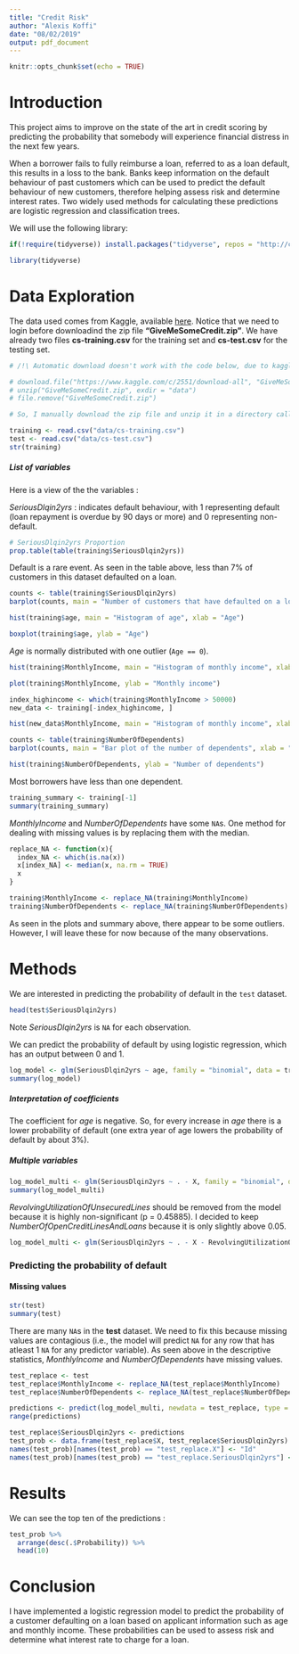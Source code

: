 ```yaml
---
title: "Credit Risk"
author: "Alexis Koffi"
date: "08/02/2019"
output: pdf_document
---
```


```r
knitr::opts_chunk$set(echo = TRUE)
```

# Introduction

This project aims to improve on the state of the art in credit scoring by predicting the probability that somebody will experience financial distress in the next few years.

When a borrower fails to fully reimburse a loan, referred to as a loan default, this results in a loss to the bank. Banks keep information on the default behaviour of past customers which can be used to predict the default behaviour of new customers, therefore helping assess risk and determine interest rates. Two widely used methods for calculating these predictions are logistic regression and classification trees.

We will use the following library:

```r
if(!require(tidyverse)) install.packages("tidyverse", repos = "http://cran.us.r-project.org")
```

```r
library(tidyverse)
```

# Data Exploration

The data used comes from Kaggle, available [here](https://www.kaggle.com/c/GiveMeSomeCredit/data).
Notice that we need to login before downloadind the zip file **"GiveMeSomeCredit.zip"**.
We have already two files **cs-training.csv** for the training set and **cs-test.csv** for the testing set.
    
```r
# /!\ Automatic download doesn't work with the code below, due to kaggle login + password

# download.file("https://www.kaggle.com/c/2551/download-all", "GiveMeSomeCredit.zip")
# unzip("GiveMeSomeCredit.zip", exdir = "data")
# file.remove("GiveMeSomeCredit.zip")

# So, I manually download the zip file and unzip it in a directory called "data" before working with

training <- read.csv("data/cs-training.csv")
test <- read.csv("data/cs-test.csv")
str(training)
```

##### List of variables

Here is a view of the the variables :

*SeriousDlqin2yrs* : indicates default behaviour, with 1 representing default (loan repayment is overdue by 90 days or more) and 0 representing non-default.

```r
# SeriousDlqin2yrs Proportion
prop.table(table(training$SeriousDlqin2yrs))
```

Default is a rare event. As seen in the table above, less than 7% of customers in this dataset defaulted on a loan.

```r
counts <- table(training$SeriousDlqin2yrs)
barplot(counts, main = "Number of customers that have defaulted on a loan", ylab = "Frequency")
```

```r
hist(training$age, main = "Histogram of age", xlab = "Age")
```

```r
boxplot(training$age, ylab = "Age")
```

*Age* is normally distributed with one outlier (`Age == 0`).

```r
hist(training$MonthlyIncome, main = "Histogram of monthly income", xlab = "Monthly income")
```

```r
plot(training$MonthlyIncome, ylab = "Monthly income")
```

```r
index_highincome <- which(training$MonthlyIncome > 50000)
new_data <- training[-index_highincome, ]

hist(new_data$MonthlyIncome, main = "Histogram of monthly income", xlab = "Monthly income")
```


```r
counts <- table(training$NumberOfDependents)
barplot(counts, main = "Bar plot of the number of dependents", xlab = "Number of dependents")
```

```r
hist(training$NumberOfDependents, ylab = "Number of dependents")
```

Most borrowers have less than one dependent.

```r
training_summary <- training[-1]
summary(training_summary)
```

*MonthlyIncome* and *NumberOfDependents* have some `NA`s.
One method for dealing with missing values is by replacing them with the median.


```r
replace_NA <- function(x){
  index_NA <- which(is.na(x))
  x[index_NA] <- median(x, na.rm = TRUE)
  x
}

training$MonthlyIncome <- replace_NA(training$MonthlyIncome)
training$NumberOfDependents <- replace_NA(training$NumberOfDependents)
```

As seen in the plots and summary above, there appear to be some outliers. 
However, I will leave these for now because of the many observations.

# Methods

We are interested in predicting the probability of default in the `test` dataset.

```r
head(test$SeriousDlqin2yrs)
```

Note *SeriousDlqin2yrs* is `NA` for each observation.

We can predict the probability of default by using logistic regression, which has an output between 0 and 1.

```r
log_model <- glm(SeriousDlqin2yrs ~ age, family = "binomial", data = training)
summary(log_model)
```

##### Interpretation of coefficients

The coefficient for *age* is negative. So, for every increase in *age* there is a lower probability of default (one extra year of age lowers the probability of default by about 3%).

##### Multiple variables

```r
log_model_multi <- glm(SeriousDlqin2yrs ~ . - X, family = "binomial", data = training)
summary(log_model_multi)
```

*RevolvingUtilizationOfUnsecuredLines* should be removed from the model because it is highly non-significant (p = 0.45885). I decided to keep *NumberOfOpenCreditLinesAndLoans* because it is only slightly above 0.05.

```r
log_model_multi <- glm(SeriousDlqin2yrs ~ . - X - RevolvingUtilizationOfUnsecuredLines, family = "binomial", data = training)
```

### Predicting the probability of default

#### Missing values

```r
str(test)
summary(test)
```

There are many `NA`s in the **test** dataset. We need to fix this because missing values are contagious (i.e., the model will predict `NA` for any row that has atleast 1 `NA` for any predictor variable). As seen above in the descriptive statistics, *MonthlyIncome* and *NumberOfDependents* have missing values.

```r
test_replace <- test
test_replace$MonthlyIncome <- replace_NA(test_replace$MonthlyIncome)
test_replace$NumberOfDependents <- replace_NA(test_replace$NumberOfDependents)
```

```r
predictions <- predict(log_model_multi, newdata = test_replace, type = "response")
range(predictions)
```

```r
test_replace$SeriousDlqin2yrs <- predictions
test_prob <- data.frame(test_replace$X, test_replace$SeriousDlqin2yrs)
names(test_prob)[names(test_prob) == "test_replace.X"] <- "Id"
names(test_prob)[names(test_prob) == "test_replace.SeriousDlqin2yrs"] <- "Probability"
```

\newpage

# Results

We can see the top ten of the predictions : 
```r
test_prob %>% 
  arrange(desc(.$Probability)) %>%
  head(10)
```


# Conclusion

I have implemented a logistic regression model to predict the probability of a customer defaulting on a loan based on applicant information such as age and monthly income. 
These probabilities can be used to assess risk and determine what interest rate to charge for a loan.
